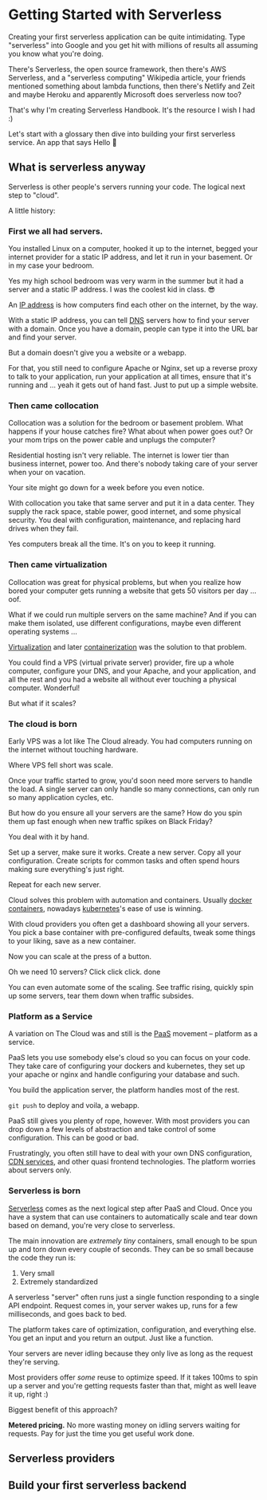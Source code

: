 
# Getting Started with Serverless

Creating your first serverless application can be quite intimidating. Type "serverless" into Google and you get hit with millions of results all assuming you know what you're doing.

There's Serverless, the open source framework, then there's AWS Serverless, and a "serverless computing" Wikipedia article, your friends mentioned something about lambda functions, then there's Netlify and Zeit and maybe Heroku and apparently Microsoft does serverless now too?

<Giphy search="overwhelmed" />

That's why I'm creating Serverless Handbook. It's the resource I wish I had :)

Let's start with a glossary then dive into building your first serverless service. An app that says Hello 👋

## What is serverless anyway

Serverless is other people's servers running your code. The logical next step to "cloud".

A little history:

### First we all had servers. 

You installed Linux on a computer, hooked it up to the internet, begged your internet provider for a static IP address, and let it run in your basement. Or in my case your bedroom. 

Yes my high school bedroom was very warm in the summer but it had a server and a static IP address. I was the coolest kid in class. 😎

An [IP address](https://en.wikipedia.org/wiki/IP_address) is how computers find each other on the internet, by the way.

With a static IP address, you can tell [DNS](https://en.wikipedia.org/wiki/Domain_Name_System) servers how to find your server with a domain. Once you have a domain, people can type it into the URL bar and find your server.

But a domain doesn't give you a website or a webapp.

For that, you still need to configure Apache or Nginx, set up a reverse proxy to talk to your application, run your application at all times, ensure that it's running and ... yeah it gets out of hand fast. Just to put up a simple website.

### Then came collocation

Collocation was a solution for the bedroom or basement problem. What happens if your house catches fire? What about when power goes out? Or your mom trips on the power cable and unplugs the computer?

Residential hosting isn't very reliable. The internet is lower tier than business internet, power too. And there's nobody taking care of your server when your on vacation.

Your site might go down for a week before you even notice.

With collocation you take that same server and put it in a data center. They supply the rack space, stable power, good internet, and some physical security. You deal with configuration, maintenance, and replacing hard drives when they fail.

Yes computers break all the time. It's on you to keep it running.

### Then came virtualization

Collocation was great for physical problems, but when you realize how bored your computer gets running a website that gets 50 visitors per day ... oof.

What if we could run multiple servers on the same machine? And if you can make them isolated, use different configurations, maybe even different operating systems ...

[Virtualization](https://en.wikipedia.org/wiki/Virtual_private_server) and later [containerization](https://en.wikipedia.org/wiki/OS-level_virtualisation) was the solution to that problem.

You could find a VPS (virtual private server) provider, fire up a whole computer, configure your DNS, and your Apache, and your application, and all the rest and you had a website all without ever touching a physical computer. Wonderful!

But what if it scales?

### The cloud is born

Early VPS was a lot like The Cloud already. You had computers running on the internet without touching hardware.

Where VPS fell short was scale.

Once your traffic started to grow, you'd soon need more servers to handle the load. A single server can only handle so many connections, can only run so many application cycles, etc.

But how do you ensure all your servers are the same? How do you spin them up fast enough when new traffic spikes on Black Friday?

You deal with it by hand.

Set up a server, make sure it works. Create a new server. Copy all your configuration. Create scripts for common tasks and often spend hours making sure everything's just right.

Repeat for each new server.

Cloud solves this problem with automation and containers. Usually [docker containers](https://en.wikipedia.org/wiki/Docker_(software)), nowadays [kubernetes](https://en.wikipedia.org/wiki/Kubernetes)'s ease of use is winning.

With cloud providers you often get a dashboard showing all your servers. You pick a base container with pre-configured defaults, tweak some things to your liking, save as a new container.

Now you can scale at the press of a button.

Oh we need 10 servers? Click click click. done

You can even automate some of the scaling. See traffic rising, quickly spin up some servers, tear them down when traffic subsides.

### Platform as a Service

A variation on The Cloud was and still is the [PaaS](https://en.wikipedia.org/wiki/Platform_as_a_service) movement – platform as a service.

PaaS lets you use somebody else's cloud so you can focus on your code. They take care of configuring your dockers and kubernetes, they set up your apache or nginx and handle configuring your database and such.

You build the application server, the platform handles most of the rest.

`git push` to deploy and voila, a webapp. 

PaaS still gives you plenty of rope, however. With most providers you can drop down a few levels of abstraction and take control of some configuration. This can be good or bad.

Frustratingly, you often still have to deal with your own DNS configuration, [CDN services](https://en.wikipedia.org/wiki/Content_delivery_network), and other quasi frontend technologies. The platform worries about servers only.

### Serverless is born

[Serverless](https://en.wikipedia.org/wiki/Serverless_computing) comes as the next logical step after PaaS and Cloud. Once you have a system that can use containers to automatically scale and tear down based on demand, you're very close to serverless.

The main innovation are *extremely tiny* containers, small enough to be spun up and torn down every couple of seconds. They can be so small because the code they run is:

1. Very small
2. Extremely standardized

A serverless "server" often runs just a single function responding to a single API endpoint. Request comes in, your server wakes up, runs for a few milliseconds, and goes back to bed.

The platform takes care of optimization, configuration, and everything else. You get an input and you return an output. Just like a function.

Your servers are never idling because they only live as long as the request they're serving.

Most providers offer *some* reuse to optimize speed. If it takes 100ms to spin up a server and you're getting requests faster than that, might as well leave it up, right :)

Biggest benefit of this approach?

**Metered pricing.** No more wasting money on idling servers waiting for requests. Pay for just the time you get useful work done.

## Serverless providers

## Build your first serverless backend